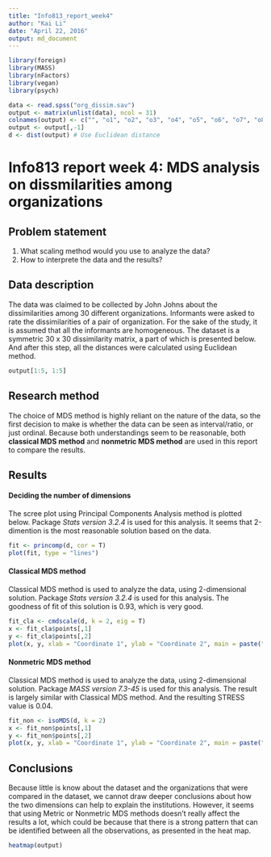 ```yaml
---
title: "Info813_report_week4"
author: "Kai Li"
date: "April 22, 2016"
output: md_document
---
```


```r

library(foreign)
library(MASS)
library(nFactors)
library(vegan)
library(psych)

data <- read.spss("org_dissim.sav")
output <- matrix(unlist(data), ncol = 31)
colnames(output) <- c("", "o1", "o2", "o3", "o4", "o5", "o6", "o7", "o8", "o9", "o10", "o11", "o12", "o13", "o14", "o15", "o16", "o17", "o18", "o19", "o20", "o21", "o22", "o23", "o24", "o25", "o26", "o27", "o28", "o29", "o30") 
output <- output[,-1]
d <- dist(output) # Use Euclidean distance

```

# Info813 report week 4: MDS analysis on dissmilarities among organizations

## Problem statement

1. What scaling method would you use to analyze the data?
2. How to interprete the data and the results?

## Data description

The data was claimed to be collected by John Johns about the dissimilarities among 30 different organizations. Informants were asked to rate the dissimilarities of a pair of organization. For the sake of the study, it is assumed that all the informants are homogeneous. The dataset is a symmetric 30 x 30 dissimilarity matrix, a part of which is presented below. And after this step, all the distances were calculated using Euclidean method.

``` R

output[1:5, 1:5]

```

## Research method

The choice of MDS method is highly reliant on the nature of the data, so the first decision to make is whether the data can be seen as interval/ratio, or just ordinal. Because both understandings seem to be reasonable, both **classical MDS method** and **nonmetric MDS method** are used in this report to compare the results.

## Results

#### Deciding the number of dimensions

The scree plot using Principal Components Analysis method is plotted below. Package *Stats version 3.2.4* is used for this analysis. It seems that 2-dimention is the most reasonable solution based on the data.

``` R

fit <- princomp(d, cor = T)
plot(fit, type = "lines")

```

#### Classical MDS method

Classical MDS method is used to analyze the data, using 2-dimensional solution. Package *Stats version 3.2.4* is used for this analysis. The goodness of fit of this solution is 0.93, which is very good.

``` R

fit_cla <- cmdscale(d, k = 2, eig = T)
x <- fit_cla$points[,1]
y <- fit_cla$points[,2]
plot(x, y, xlab = "Coordinate 1", ylab = "Coordinate 2", main = paste("Metric MDS plot, goodness of fit: ", round(fit_cla$GOF[1], digits = 4)))

```

#### Nonmetric MDS method

Classical MDS method is used to analyze the data, using 2-dimensional solution. Package *MASS version 7.3-45* is used for this analysis. The result is largely similar with Classical MDS method. And the resulting STRESS value is 0.04.

``` R

fit_non <- isoMDS(d, k = 2)
x <- fit_non$points[,1]
y <- fit_non$points[,2]
plot(x, y, xlab = "Coordinate 1", ylab = "Coordinate 2", main = paste("Metric MDS plot, STRESS value: ", round(fit_non$stress / 100, digits = 4)))

```

## Conclusions

Because little is know about the dataset and the organizations that were compared in the dataset, we cannot draw deeper conclusions about how the two dimensions can help to explain the institutions. However, it seems that using Metric or Nonmetric MDS methods doesn't really affect the results a lot, which could be because that there is a strong pattern that can be identified between all the observations, as presented in the heat map.

``` R

heatmap(output)

```